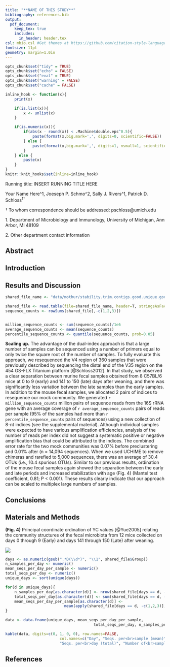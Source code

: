 ```yaml
---
title: "**NAME OF THIS STUDY**"
bibliography: references.bib
output:
  pdf_document:
    keep_tex: true
    includes:
      in_header: header.tex
csl: mbio.csl #Get themes at https://github.com/citation-style-language/styles
fontsize: 11pt
geometry: margin=1.0in
---
```



```r
opts_chunk$set("tidy" = TRUE)
opts_chunk$set("echo" = FALSE)
opts_chunk$set("eval" = TRUE)
opts_chunk$set("warning" = FALSE)
opts_chunk$set("cache" = FALSE)

inline_hook <- function(x){
	print(x)

	if(is.list(x)){
		x <- unlist(x)
	}

	if(is.numeric(x)){
		if(abs(x - round(x)) < .Machine$double.eps^0.5){
			paste(format(x,big.mark=',', digits=0, scientific=FALSE))
		} else {
			paste(format(x,big.mark=',', digits=1, nsmall=1, scientific=FALSE))
		}
	} else {
    	paste(x)      
	}
}
knitr::knit_hooks$set(inline=inline_hook)
```



\vspace{35mm}

Running title: INSERT RUNNING TITLE HERE

\vspace{35mm}


Your Name Here^1, Joeseph P. Schmo^2, Sally J. Rivers^1, Patrick D. Schloss^1$\dagger$^

\vspace{40mm}

$\dagger$ To whom correspondence should be addressed: pschloss@umich.edu

1\. Department of Microbiology and Immunology, University of Michigan, Ann Arbor, MI 48109

2\. Other department contact information


\newpage
\linenumbers


## Abstract


\newpage

## Introduction


## Results and Discussion
```r
shared_file_name <- "data/mothur/stability.trim.contigs.good.unique.good.filter.unique.precluster.pick.pick.pick.opti_mcc.shared"

shared_file <- read.table(file=shared_file_name, header=T, stringsAsFactors=F)
sequence_counts <- rowSums(shared_file[,-c(1,2,3)])


million_sequence_counts <- sum(sequence_counts)/1e6
average_sequence_counts <- mean(sequence_counts)
percentile_sequence_counts <- quantile(sequence_counts, prob=0.05)

```
**Scaling up.** The advantage of the dual-index approach is that a large number of samples can be sequenced using a number of primers equal to only twice 
the 
square root of the number of samples. To fully evaluate this approach, we resequenced the V4 region of 360 samples that were previously described by 
sequencing the distal end of the V35 region on the 454 GS-FLX Titanium platform [@Schloss2012]. In that study, we observed a clear separation between murine fecal 
samples obtained from 8 C57BL/6 mice at 0 to 9 (early) and 141 to 150 (late) days after weaning, and there was significantly less variation between the 
late samples than the early samples. In addition to the mouse fecal samples, we allocated 2 pairs of indices to resequence our mock community. We 
generated `r million_sequence_counts` million pairs of sequence reads from the 16S rRNA gene with an average coverage of `r average_sequence_counts` pairs of reads per sample
(95% of the samples had more than `r percentile_sequence_counts` pairs of sequences) using a new collection of 8-nt indices (see the supplemental material). Although individual samples were expected to 
have various amplification efficiencies, analysis of the number of reads per index did not suggest a systematic positive or negative amplification bias 
that could be attributed to the indices. The combined error rate for the two mock communities was 0.07% before preclustering and 0.01% after (n = 14,094 
sequences). When we used UCHIME to remove chimeras and rarefied to 5,000 sequences, there was an average of 30.4 OTUs (i.e., 10.4 spurious OTUs). Similar 
to our previous results, ordination of the mouse fecal samples again showed the separation between the early and late periods and increased stabilization 
with age (Fig. 4) (Mantel test coefficient, 0.81; P < 0.001). These results clearly indicate that our approach can be scaled to multiplex large numbers of samples.

## Conclusions


## Materials and Methods


\newpage

**(Fig. 4)** Principal coordinate ordination of YC values [@Yue2005] relating the community structures of the fecal microbiota from 12 mice collected on days 0 through 9 (Early) and days 141 through 150 (Late) after weaning.

![](../results/figures/nmds_figure.png)


```r
days <- as.numeric(gsub(".*D(\\d*)", "\\1", shared_file$Group))
n_samples_per_day <- numeric()
mean_seqs_per_day_per_sample <- numeric()
total_seqs_per_day <- numeric()
unique_days <- sort(unique(days))

for(d in unique_days){
    n_samples_per_day[as.character(d)] <- nrow(shared_file[days == d, -c(1,2,3)])
    total_seqs_per_day[as.character(d)] <- sum(shared_file[days == d, -c(1,2,3)])
    mean_seqs_per_day_per_sample[as.character(d)] <-
                          mean(apply(shared_file[days == d, -c(1,2,3)], 1, sum), na.rm=T)
}

data <- data.frame(unique_days, mean_seqs_per_day_per_sample,
                                       total_seqs_per_day, n_samples_per_day)

kable(data, digits=c(0, 1, 0, 0), row.names=FALSE,
                        col.names=c("Day", "Seqs. per<br>sample (mean)",
                        "Seqs. per<br>day (total)", "Number of<br>samples"), align='c')
```


\newpage

## References
